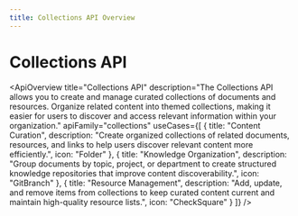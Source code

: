 ```yaml
---
title: Collections API Overview
---
```



# Collections API

<ApiOverview
  title="Collections API"
  description="The Collections API allows you to create and manage curated collections of documents and resources. Organize related content into themed collections, making it easier for users to discover and access relevant information within your organization."
  apiFamily="collections"
  useCases={[
    {
      title: "Content Curation",
      description: "Create organized collections of related documents, resources, and links to help users discover relevant content more efficiently.",
      icon: "Folder"
    },
    {
      title: "Knowledge Organization",
      description: "Group documents by topic, project, or department to create structured knowledge repositories that improve content discoverability.",
      icon: "GitBranch"
    },
    {
      title: "Resource Management",
      description: "Add, update, and remove items from collections to keep curated content current and maintain high-quality resource lists.",
      icon: "CheckSquare"
    }
  ]}
/>